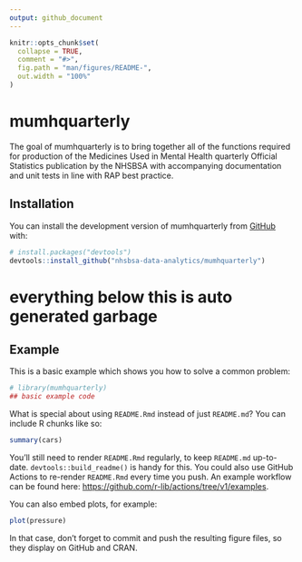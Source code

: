 ```yaml
---
output: github_document
---
```


<!-- README.md is generated from README.Rmd. Please edit that file -->

```r
knitr::opts_chunk$set(
  collapse = TRUE,
  comment = "#>",
  fig.path = "man/figures/README-",
  out.width = "100%"
)
```

# mumhquarterly

<!-- badges: start -->
<!-- badges: end -->

The goal of mumhquarterly is to bring together all of the functions required for production of the Medicines Used in Mental Health quarterly Official Statistics publication by the NHSBSA with accompanying documentation and unit tests in line with RAP best practice.

## Installation

You can install the development version of mumhquarterly from [GitHub](https://github.com/) with:

``` r
# install.packages("devtools")
devtools::install_github("nhsbsa-data-analytics/mumhquarterly")
```

# everything below this is auto generated garbage

## Example

This is a basic example which shows you how to solve a common problem:

```r
# library(mumhquarterly)
## basic example code
```

What is special about using `README.Rmd` instead of just `README.md`? You can include R chunks like so:

```r
summary(cars)
```

You'll still need to render `README.Rmd` regularly, to keep `README.md` up-to-date. `devtools::build_readme()` is handy for this. You could also use GitHub Actions to re-render `README.Rmd` every time you push. An example workflow can be found here: <https://github.com/r-lib/actions/tree/v1/examples>.

You can also embed plots, for example:

```r
plot(pressure)
```

In that case, don't forget to commit and push the resulting figure files, so they display on GitHub and CRAN.
